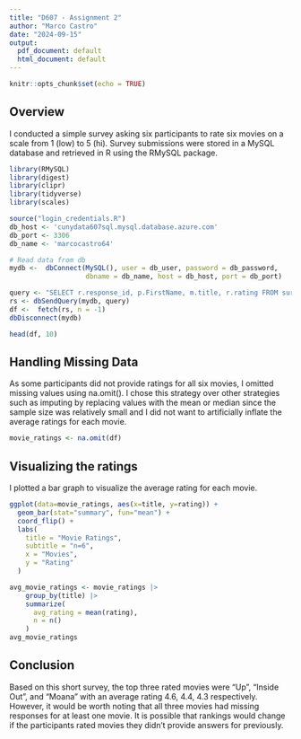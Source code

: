 ```yaml
---
title: "D607 - Assignment 2"
author: "Marco Castro"
date: "2024-09-15"
output:
  pdf_document: default
  html_document: default
---
```


```r
knitr::opts_chunk$set(echo = TRUE)
```

## Overview

I conducted a simple survey asking six participants to rate six movies on a scale from 1 (low) to 5 (hi). Survey submissions were stored in a MySQL database and retrieved in R using the RMySQL package.

```r
library(RMySQL)
library(digest) 
library(clipr) 
library(tidyverse)
library(scales)

source("login_credentials.R")
db_host <- 'cunydata607sql.mysql.database.azure.com' 
db_port <- 3306
db_name <- 'marcocastro64'
```

```r
# Read data from db
mydb <-  dbConnect(MySQL(), user = db_user, password = db_password,
                   dbname = db_name, host = db_host, port = db_port)

query <- "SELECT r.response_id, p.FirstName, m.title, r.rating FROM survey_movie_ratings AS r LEFT JOIN survey_movies AS m ON m.movie_id = r.movie_id LEFT JOIN survey_participants AS p ON p.participant_id = r.participant_id"
rs <- dbSendQuery(mydb, query)
df <-  fetch(rs, n = -1)
dbDisconnect(mydb)

head(df, 10)
```

## Handling Missing Data 

As some participants did not provide ratings for all six movies, I omitted missing values using na.omit(). I chose this strategy over other strategies such as imputing by replacing values with the mean or median since the sample size was relatively small and I did not want to artificially inflate the average ratings for each movie.


```r
movie_ratings <- na.omit(df)
```

## Visualizing the ratings

I plotted a bar graph to visualize the average rating for each movie.

```r
ggplot(data=movie_ratings, aes(x=title, y=rating)) +
  geom_bar(stat="summary", fun="mean") +
  coord_flip() +
  labs(
    title = "Movie Ratings",
    subtitle = "n=6",
    x = "Movies",
    y = "Rating"
  )   
```


```r

avg_movie_ratings <- movie_ratings |>
    group_by(title) |> 
    summarize(
      avg_rating = mean(rating),
      n = n()
    )
avg_movie_ratings
```
## Conclusion
Based on this short survey, the top three rated movies were "Up", "Inside Out", and "Moana" with an average rating 4.6, 4.4, 4.3 respectively. However, it would be worth noting that all three movies had missing responses for at least one movie. It is possible that rankings would change if the participants rated movies they didn't provide answers for previously.



